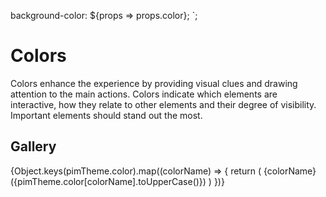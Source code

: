 
<Meta title="Guidelines/Colors" />

  background-color: ${props => props.color};
`;

# Colors

Colors enhance the experience by providing visual clues and drawing attention to the main actions. Colors indicate which elements are interactive, how they relate to other elements and their degree of visibility. Important elements should stand out the most.

## Gallery
<Canvas>
  <Story name="Standard">
    <PreviewGrid>
      {Object.keys(pimTheme.color).map((colorName) => {
        return (
          <PreviewCard key={colorName}>
            <ColorContainer color={pimTheme.color[colorName]} />
            <LabelContainer>
              {colorName} ({pimTheme.color[colorName].toUpperCase()})
            </LabelContainer>
          </PreviewCard>
        )
      })}
    </PreviewGrid>
  </Story>
</Canvas>
